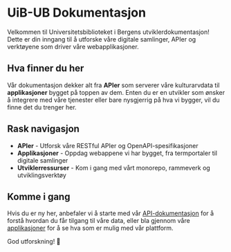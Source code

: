 # UiB-UB Dokumentasjon

Velkommen til Universitetsbiblioteket i Bergens utviklerdokumentasjon! Dette er din inngang til å utforske våre digitale samlinger, APIer og verktøyene som driver våre webapplikasjoner.

## Hva finner du her

Vår dokumentasjon dekker alt fra **APIer** som serverer våre kulturarvdata til **applikasjoner** bygget på toppen av dem. Enten du er en utvikler som ønsker å integrere med våre tjenester eller bare nysgjerrig på hva vi bygger, vil du finne det du trenger her.

## Rask navigasjon

- **APIer** - Utforsk våre RESTful APIer og OpenAPI-spesifikasjoner
- **Applikasjoner** - Oppdag webappene vi har bygget, fra termportaler til digitale samlinger
- **Utviklerressurser** - Kom i gang med vårt monorepo, rammeverk og utviklingsverktøy

## Komme i gang

Hvis du er ny her, anbefaler vi å starte med vår [API-dokumentasjon](/nb/docs/api) for å forstå hvordan du får tilgang til våre data, eller bla gjennom våre [applikasjoner](/nb/docs/apps) for å se hva som er mulig med vår plattform.

God utforskning! 🚀 